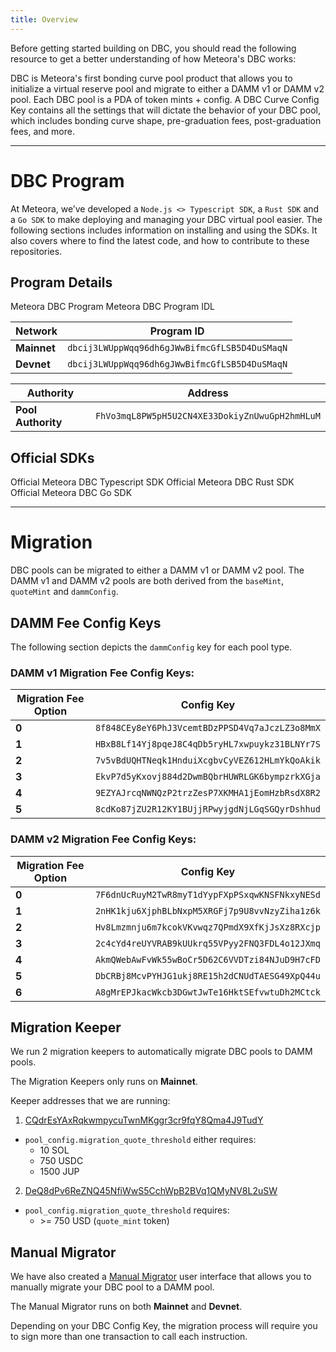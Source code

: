 ```yaml
---
title: Overview
---
```


Before getting started building on DBC, you should read the following resource to get a better understanding of how Meteora's DBC works:

<CardGroup cols={2}>
  <Card title="What's DBC?" icon="question" iconType="solid" href="/overview/products/dbc/what-is-dbc">
    DBC is Meteora's first bonding curve pool product that allows you to initialize a virtual reserve pool and migrate to either a DAMM v1 or DAMM v2 pool.
  </Card>
  <Card title="DBC Curve Configs" icon="gear" iconType="solid" href="/developer-guide/guides/dbc/pool-curve-configs">
    Each DBC pool is a PDA of token mints + config. A DBC Curve Config Key contains all the settings that will dictate the behavior of your DBC pool, which includes bonding curve shape, pre-graduation fees, post-graduation fees, and more.
  </Card>
</CardGroup>

---

# DBC Program

At Meteora, we’ve developed a `Node.js <> Typescript SDK`, a `Rust SDK` and a `Go SDK` to make deploying and managing your DBC virtual pool easier. The following sections includes information on installing and using the SDKs. It also covers where to find the latest code, and how to contribute to these repositories.

## Program Details

<CardGroup cols={2}>
  <Card title="DBC Program" icon="rust" iconType="solid" href="https://github.com/MeteoraAg/dynamic-bonding-curve">
    Meteora DBC Program
  </Card>
  <Card title="DBC IDL" icon="code" iconType="solid" href="https://github.com/MeteoraAg/dynamic-bonding-curve-sdk/blob/main/packages/dynamic-bonding-curve/src/idl/dynamic-bonding-curve/idl.json">
    Meteora DBC Program IDL
  </Card>
</CardGroup>

<div className="overflow-x-auto">
  <table className="w-full border-collapse">
    <thead>
      <tr className="border-b border-gray-300 dark:border-gray-600">
        <th className="text-left py-3 px-4 font-semibold text-gray-900 dark:text-gray-100">Network</th>
        <th className="text-left py-3 px-4 font-semibold text-gray-900 dark:text-gray-100">Program ID</th>
      </tr>
    </thead>
    <tbody>
      <tr className="border-b border-gray-200 dark:border-gray-700 hover:bg-gray-50 dark:hover:bg-gray-800">
        <td className="py-3 px-4"><strong className="text-gray-900 dark:text-gray-100">Mainnet</strong></td>
        <td className="py-3 px-4"><code className="bg-gray-100 dark:bg-gray-800 px-2 py-1 rounded text-sm font-mono">dbcij3LWUppWqq96dh6gJWwBifmcGfLSB5D4DuSMaqN</code></td>
      </tr>
      <tr className="border-b border-gray-200 dark:border-gray-700 hover:bg-gray-50 dark:hover:bg-gray-800">
        <td className="py-3 px-4"><strong className="text-gray-900 dark:text-gray-100">Devnet</strong></td>
        <td className="py-3 px-4"><code className="bg-gray-100 dark:bg-gray-800 px-2 py-1 rounded text-sm font-mono">dbcij3LWUppWqq96dh6gJWwBifmcGfLSB5D4DuSMaqN</code></td>
      </tr>
    </tbody>
  </table>
</div>

<div className="overflow-x-auto">
  <table className="w-full border-collapse">
    <thead>
      <tr className="border-b border-gray-300 dark:border-gray-600">
        <th className="text-left py-3 px-4 font-semibold text-gray-900 dark:text-gray-100">Authority</th>
        <th className="text-left py-3 px-4 font-semibold text-gray-900 dark:text-gray-100">Address</th>
      </tr>
    </thead>
    <tbody>
      <tr className="border-b border-gray-200 dark:border-gray-700 hover:bg-gray-50 dark:hover:bg-gray-800">
        <td className="py-3 px-4"><strong className="text-gray-900 dark:text-gray-100">Pool Authority</strong></td>
        <td className="py-3 px-4"><code className="bg-gray-100 dark:bg-gray-800 px-2 py-1 rounded text-sm font-mono">FhVo3mqL8PW5pH5U2CN4XE33DokiyZnUwuGpH2hmHLuM</code></td>
      </tr>
    </tbody>
  </table>
</div>

## Official SDKs

<CardGroup cols={2}>
  <Card title="Typescript SDK" icon="node-js" iconType="solid" href="/developer-guide/guides/dbc/typescript-sdk/getting-started">
    Official Meteora DBC Typescript SDK
  </Card>
  <Card title="Rust SDK" icon="rust" iconType="solid" href="/developer-guide/guides/dbc/rust-sdk/integration">
    Official Meteora DBC Rust SDK
  </Card>
  <Card title="Go SDK" icon="golang" iconType="solid" href="/developer-guide/guides/dbc/go-sdk/integration">
    Official Meteora DBC Go SDK
  </Card>
</CardGroup>

---

# Migration

DBC pools can be migrated to either a DAMM v1 or DAMM v2 pool. The DAMM v1 and DAMM v2 pools are both derived from the `baseMint`, `quoteMint` and `dammConfig`.

## DAMM Fee Config Keys

The following section depicts the `dammConfig` key for each pool type.

### DAMM v1 Migration Fee Config Keys:

<div className="overflow-x-auto">
  <table className="w-full border-collapse">
    <thead>
      <tr className="border-b border-gray-300 dark:border-gray-600">
        <th className="text-center py-3 px-4 font-semibold text-gray-900 dark:text-gray-100">Migration Fee Option</th>
        <th className="text-left py-3 px-4 font-semibold text-gray-900 dark:text-gray-100">Config Key</th>
      </tr>
    </thead>
    <tbody>
      <tr className="border-b border-gray-200 dark:border-gray-700 hover:bg-gray-50 dark:hover:bg-gray-800">
        <td className="text-center py-3 px-4"><strong className="text-gray-900 dark:text-gray-100">0</strong></td>
        <td className="py-3 px-4"><code className="bg-gray-100 dark:bg-gray-800 px-2 py-1 rounded text-sm font-mono">8f848CEy8eY6PhJ3VcemtBDzPPSD4Vq7aJczLZ3o8MmX</code></td>
      </tr>
      <tr className="border-b border-gray-200 dark:border-gray-700 hover:bg-gray-50 dark:hover:bg-gray-800">
        <td className="text-center py-3 px-4"><strong className="text-gray-900 dark:text-gray-100">1</strong></td>
        <td className="py-3 px-4"><code className="bg-gray-100 dark:bg-gray-800 px-2 py-1 rounded text-sm font-mono">HBxB8Lf14Yj8pqeJ8C4qDb5ryHL7xwpuykz31BLNYr7S</code></td>
      </tr>
      <tr className="border-b border-gray-200 dark:border-gray-700 hover:bg-gray-50 dark:hover:bg-gray-800">
        <td className="text-center py-3 px-4"><strong className="text-gray-900 dark:text-gray-100">2</strong></td>
        <td className="py-3 px-4"><code className="bg-gray-100 dark:bg-gray-800 px-2 py-1 rounded text-sm font-mono">7v5vBdUQHTNeqk1HnduiXcgbvCyVEZ612HLmYkQoAkik</code></td>
      </tr>
      <tr className="border-b border-gray-200 dark:border-gray-700 hover:bg-gray-50 dark:hover:bg-gray-800">
        <td className="text-center py-3 px-4"><strong className="text-gray-900 dark:text-gray-100">3</strong></td>
        <td className="py-3 px-4"><code className="bg-gray-100 dark:bg-gray-800 px-2 py-1 rounded text-sm font-mono">EkvP7d5yKxovj884d2DwmBQbrHUWRLGK6bympzrkXGja</code></td>
      </tr>
      <tr className="border-b border-gray-200 dark:border-gray-700 hover:bg-gray-50 dark:hover:bg-gray-800">
        <td className="text-center py-3 px-4"><strong className="text-gray-900 dark:text-gray-100">4</strong></td>
        <td className="py-3 px-4"><code className="bg-gray-100 dark:bg-gray-800 px-2 py-1 rounded text-sm font-mono">9EZYAJrcqNWNQzP2trzZesP7XKMHA1jEomHzbRsdX8R2</code></td>
      </tr>
      <tr className="border-b border-gray-200 dark:border-gray-700 hover:bg-gray-50 dark:hover:bg-gray-800">
        <td className="text-center py-3 px-4"><strong className="text-gray-900 dark:text-gray-100">5</strong></td>
        <td className="py-3 px-4"><code className="bg-gray-100 dark:bg-gray-800 px-2 py-1 rounded text-sm font-mono">8cdKo87jZU2R12KY1BUjjRPwyjgdNjLGqSGQyrDshhud</code></td>
      </tr>
    </tbody>
  </table>
</div>

### DAMM v2 Migration Fee Config Keys:

<div className="overflow-x-auto">
  <table className="w-full border-collapse">
    <thead>
      <tr className="border-b border-gray-300 dark:border-gray-600">
        <th className="text-center py-3 px-4 font-semibold text-gray-900 dark:text-gray-100">Migration Fee Option</th>
        <th className="text-left py-3 px-4 font-semibold text-gray-900 dark:text-gray-100">Config Key</th>
      </tr>
    </thead>
    <tbody>
      <tr className="border-b border-gray-200 dark:border-gray-700 hover:bg-gray-50 dark:hover:bg-gray-800">
        <td className="text-center py-3 px-4"><strong className="text-gray-900 dark:text-gray-100">0</strong></td>
        <td className="py-3 px-4"><code className="bg-gray-100 dark:bg-gray-800 px-2 py-1 rounded text-sm font-mono">7F6dnUcRuyM2TwR8myT1dYypFXpPSxqwKNSFNkxyNESd</code></td>
      </tr>
      <tr className="border-b border-gray-200 dark:border-gray-700 hover:bg-gray-50 dark:hover:bg-gray-800">
        <td className="text-center py-3 px-4"><strong className="text-gray-900 dark:text-gray-100">1</strong></td>
        <td className="py-3 px-4"><code className="bg-gray-100 dark:bg-gray-800 px-2 py-1 rounded text-sm font-mono">2nHK1kju6XjphBLbNxpM5XRGFj7p9U8vvNzyZiha1z6k</code></td>
      </tr>
      <tr className="border-b border-gray-200 dark:border-gray-700 hover:bg-gray-50 dark:hover:bg-gray-800">
        <td className="text-center py-3 px-4"><strong className="text-gray-900 dark:text-gray-100">2</strong></td>
        <td className="py-3 px-4"><code className="bg-gray-100 dark:bg-gray-800 px-2 py-1 rounded text-sm font-mono">Hv8Lmzmnju6m7kcokVKvwqz7QPmdX9XfKjJsXz8RXcjp</code></td>
      </tr>
      <tr className="border-b border-gray-200 dark:border-gray-700 hover:bg-gray-50 dark:hover:bg-gray-800">
        <td className="text-center py-3 px-4"><strong className="text-gray-900 dark:text-gray-100">3</strong></td>
        <td className="py-3 px-4"><code className="bg-gray-100 dark:bg-gray-800 px-2 py-1 rounded text-sm font-mono">2c4cYd4reUYVRAB9kUUkrq55VPyy2FNQ3FDL4o12JXmq</code></td>
      </tr>
      <tr className="border-b border-gray-200 dark:border-gray-700 hover:bg-gray-50 dark:hover:bg-gray-800">
        <td className="text-center py-3 px-4"><strong className="text-gray-900 dark:text-gray-100">4</strong></td>
        <td className="py-3 px-4"><code className="bg-gray-100 dark:bg-gray-800 px-2 py-1 rounded text-sm font-mono">AkmQWebAwFvWk55wBoCr5D62C6VVDTzi84NJuD9H7cFD</code></td>
      </tr>
      <tr className="border-b border-gray-200 dark:border-gray-700 hover:bg-gray-50 dark:hover:bg-gray-800">
        <td className="text-center py-3 px-4"><strong className="text-gray-900 dark:text-gray-100">5</strong></td>
        <td className="py-3 px-4"><code className="bg-gray-100 dark:bg-gray-800 px-2 py-1 rounded text-sm font-mono">DbCRBj8McvPYHJG1ukj8RE15h2dCNUdTAESG49XpQ44u</code></td>
      </tr>
      <tr className="border-b border-gray-200 dark:border-gray-700 hover:bg-gray-50 dark:hover:bg-gray-800">
        <td className="text-center py-3 px-4"><strong className="text-gray-900 dark:text-gray-100">6</strong></td>
        <td className="py-3 px-4"><code className="bg-gray-100 dark:bg-gray-800 px-2 py-1 rounded text-sm font-mono">A8gMrEPJkacWkcb3DGwtJwTe16HktSEfvwtuDh2MCtck</code></td>
      </tr>
    </tbody>
  </table>
</div>

## Migration Keeper

We run 2 migration keepers to automatically migrate DBC pools to DAMM pools.

<Note>The Migration Keepers only runs on **Mainnet**.</Note>

Keeper addresses that we are running:

1. [CQdrEsYAxRqkwmpycuTwnMKggr3cr9fqY8Qma4J9TudY](https://solscan.io/account/CQdrEsYAxRqkwmpycuTwnMKggr3cr9fqY8Qma4J9TudY)
- `pool_config.migration_quote_threshold` either requires:
  - 10 SOL
  - 750 USDC
  - 1500 JUP

2. [DeQ8dPv6ReZNQ45NfiWwS5CchWpB2BVq1QMyNV8L2uSW](https://solscan.io/account/DeQ8dPv6ReZNQ45NfiWwS5CchWpB2BVq1QMyNV8L2uSW)
- `pool_config.migration_quote_threshold` requires:
  - \>= 750 USD (`quote_mint` token)

## Manual Migrator

We have also created a [Manual Migrator](https://migrator.meteora.ag) user interface that allows you to manually migrate your DBC pool to a DAMM pool.

<Note>The Manual Migrator runs on both **Mainnet** and **Devnet**.</Note>

<Warning>Depending on your DBC Config Key, the migration process will require you to sign more than one transaction to call each instruction.</Warning>
